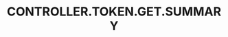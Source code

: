 ---
title: 'CONTROLLER.TOKEN.GET.SUMMARY'
openapi: '/en/api-reference/openapi-en.json GET /token/{chain}/{tokenAddress}'
---